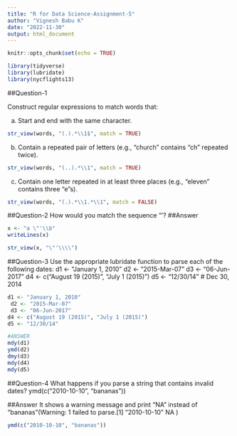 ---
title: "R for Data Science-Assignment-5"
author: "Vignesh Babu K"
date: "2022-11-30"
output: html_document
---

```{r setup, include=FALSE}
knitr::opts_chunk$set(echo = TRUE)
```
```{r}
library(tidyverse)
library(lubridate)
library(nycflights13)
```
##Question-1

Construct regular expressions to match words that: 

a. Start and end with the same character. 

```{r}
str_view(words, "(.).*\\1$", match = TRUE)
```
b. Contain a repeated pair of letters (e.g., “church” contains “ch” repeated twice). 

```{r}
str_view(words, "(..).*\\1", match = TRUE)
```

c. Contain one letter repeated in at least three places (e.g., “eleven” contains three “e”s).

```{r}
str_view(words, "(.).*\\1.*\\1", match = FALSE)
```


##Question-2
How would you match the sequence "'\?
##Answer

```{r}
x <- "a \"'\\b"
writeLines(x)

str_view(x, "\"'\\\\")
```

##Question-3
Use the appropriate lubridate function to parse each of the following dates: 
d1 <- "January 1, 2010"
 d2 <- "2015-Mar-07"
 d3 <- "06-Jun-2017" 
d4 <- c("August 19 (2015)", "July 1 (2015)") 
d5 <- "12/30/14" # Dec 30, 2014

```{r}
d1 <- "January 1, 2010"
 d2 <- "2015-Mar-07"
 d3 <- "06-Jun-2017" 
d4 <- c("August 19 (2015)", "July 1 (2015)") 
d5 <- "12/30/14" 

#ANSWER
mdy(d1)
ymd(d2)
dmy(d3)
mdy(d4)
mdy(d5)
```

##Question-4
What happens if you parse a string that contains invalid dates? 
ymd(c("2010-10-10", "bananas"))

##Answer
  It shows a warning message and print "NA" instead of "bananas"(Warning:  1 failed to parse.[1] "2010-10-10" NA     )

```{r}
ymd(c("2010-10-10", "bananas"))
```


